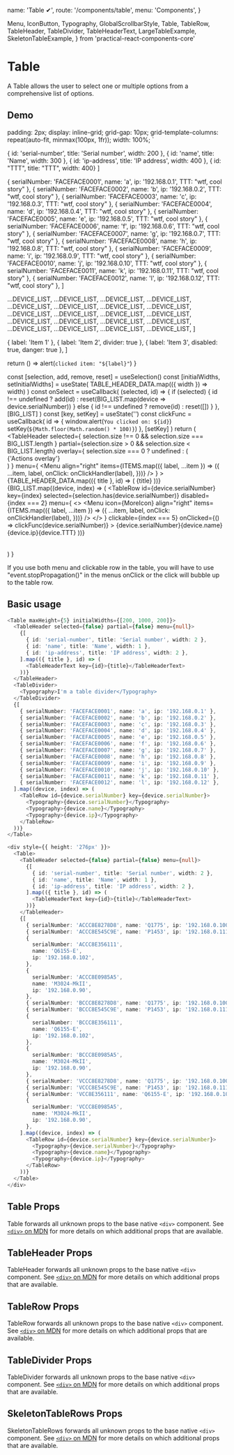   name: 'Table ✔',
  route: '/components/table',
  menu: 'Components',
}

  Menu,
  IconButton,
  Typography,
  GlobalScrollbarStyle,
  Table,
  TableRow,
  TableHeader,
  TableDivider,
  TableHeaderText,
  LargeTableExample,
  SkeletonTableExample,
} from 'practical-react-components-core'

# Table

A Table allows the user to select one or multiple options from a comprehensive list of options.

## Demo


  padding: 2px;
  display: inline-grid;
  grid-gap: 10px;
  grid-template-columns: repeat(auto-fit, minmax(100px, 1fr));
  width: 100%;
`

  { id: 'serial-number', title: 'Serial number', width: 200 },
  { id: 'name', title: 'Name', width: 300 },
  { id: 'ip-address', title: 'IP address', width: 400 },
  { id: "TTT", title: "TTT", width: 400}
]

  { serialNumber: 'FACEFACE0001', name: 'a', ip: '192.168.0.1', TTT: "wtf, cool story" },
  { serialNumber: 'FACEFACE0002', name: 'b', ip: '192.168.0.2', TTT: "wtf, cool story" },
  { serialNumber: 'FACEFACE0003', name: 'c', ip: '192.168.0.3', TTT: "wtf, cool story" },
  { serialNumber: 'FACEFACE0004', name: 'd', ip: '192.168.0.4', TTT: "wtf, cool story" },
  { serialNumber: 'FACEFACE0005', name: 'e', ip: '192.168.0.5', TTT: "wtf, cool story" },
  { serialNumber: 'FACEFACE0006', name: 'f', ip: '192.168.0.6', TTT: "wtf, cool story" },
  { serialNumber: 'FACEFACE0007', name: 'g', ip: '192.168.0.7', TTT: "wtf, cool story" },
  { serialNumber: 'FACEFACE0008', name: 'h', ip: '192.168.0.8', TTT: "wtf, cool story" },
  { serialNumber: 'FACEFACE0009', name: 'i', ip: '192.168.0.9', TTT: "wtf, cool story" },
  { serialNumber: 'FACEFACE0010', name: 'j', ip: '192.168.0.10', TTT: "wtf, cool story" },
  { serialNumber: 'FACEFACE0011', name: 'k', ip: '192.168.0.11', TTT: "wtf, cool story" },
  { serialNumber: 'FACEFACE0012', name: 'l', ip: '192.168.0.12', TTT: "wtf, cool story" },
]

  ...DEVICE_LIST, ...DEVICE_LIST, ...DEVICE_LIST, ...DEVICE_LIST, ...DEVICE_LIST, ...DEVICE_LIST, ...DEVICE_LIST, ...DEVICE_LIST, ...DEVICE_LIST, ...DEVICE_LIST,
    ...DEVICE_LIST, ...DEVICE_LIST, ...DEVICE_LIST, ...DEVICE_LIST, ...DEVICE_LIST, ...DEVICE_LIST, ...DEVICE_LIST, ...DEVICE_LIST, ...DEVICE_LIST, ...DEVICE_LIST, 
]

  { label: 'Item 1' },
  { label: 'Item 2', divider: true },
  { label: 'Item 3', disabled: true, danger: true },
]

  return () => alert(`clicked item: "${label}"`)
}

  const [selection, add, remove, reset] = useSelection()
  const [initialWidths, setInitialWidths] = useState(
    TABLE_HEADER_DATA.map(({ width }) => width)
  )
  const onSelect = useCallback(
    (selected, id) => {
      if (selected) {
        id !== undefined
          ? add(id)
          : reset(BIG_LIST.map(device => device.serialNumber))
      } else {
        id !== undefined ? remove(id) : reset([])
      }
    },
    [BIG_LIST]
  )
  const [key, setKey] = useState('')
  const clickFunc = useCallback(
    id => {
      window.alert(`You clicked on: ${id}`)
      setKey(`${Math.floor(Math.random() * 100)}`)
    },
    [setKey]
  )
  return (
    <Wrapper>
      <GlobalScrollbarStyle />
      <Table
        initialWidths={initialWidths}
        resizableColumns={true}
        minColumnWidth={0}
        maxHeight={6}
        onSelect={onSelect}
        hasMenu={true}
        onWidthsChange={setInitialWidths}
        scrollKey={key}
      >
        <TableHeader
          selected={
            selection.size !== 0 && selection.size === BIG_LIST.length
          }
          partial={selection.size > 0 && selection.size < BIG_LIST.length}
          overlay={
            selection.size === 0 ? undefined : (
              <div>
                <Typography>{'Actions overlay'}</Typography>
              </div>
            )
          }
          menu={
            <Menu
              align="right"
              items={ITEMS.map(({ label, ...item }) => ({
                ...item,
                label,
                onClick: onClickHandler(label),
              }))}
            />
          }
        >
          {TABLE_HEADER_DATA.map(({ title }, id) => (
            <TableHeaderText key={id}>{title}</TableHeaderText>
          ))}
        </TableHeader>
        {BIG_LIST.map((device, index) => (
          <TableRow
            id={device.serialNumber}
            key={index}
            selected={selection.has(device.serialNumber)}
            disabled={index === 2}
            menu={
              <>
                <Menu
                  icon={MoreIcon}
                  align="right"
                  items={ITEMS.map(({ label, ...item }) => ({
                    ...item,
                    label,
                    onClick: onClickHandler(label),
                  }))}
                />
              </>
            }
            clickable={index === 5}
            onClicked={() => clickFunc(device.serialNumber)}
          >
            <Typography>{device.serialNumber}</Typography>
            <Typography>{device.name}</Typography>
            <Typography>{device.ip}</Typography>
            <Typography>{device.TTT}</Typography>
          </TableRow>
        ))}
      </Table>
    </Wrapper>
  )
}

<DemoComponent />

If you use both menu and clickable row in the table, you will have to use
"event.stopPropagation()" in the menus onClick or the click will bubble up to
the table row.

## Basic usage

```typescript type=live size=large
<Table maxHeight={5} initialWidths={[200, 1000, 200]}>
  <TableHeader selected={false} partial={false} menu={null}>
    {[
      { id: 'serial-number', title: 'Serial number', width: 2 },
      { id: 'name', title: 'Name', width: 1 },
      { id: 'ip-address', title: 'IP address', width: 2 },
    ].map(({ title }, id) => (
      <TableHeaderText key={id}>{title}</TableHeaderText>
    ))}
  </TableHeader>
  <TableDivider>
    <Typography>I'm a table divider</Typography>
  </TableDivider>
  {[
    { serialNumber: 'FACEFACE0001', name: 'a', ip: '192.168.0.1' },
    { serialNumber: 'FACEFACE0002', name: 'b', ip: '192.168.0.2' },
    { serialNumber: 'FACEFACE0003', name: 'c', ip: '192.168.0.3' },
    { serialNumber: 'FACEFACE0004', name: 'd', ip: '192.168.0.4' },
    { serialNumber: 'FACEFACE0005', name: 'e', ip: '192.168.0.5' },
    { serialNumber: 'FACEFACE0006', name: 'f', ip: '192.168.0.6' },
    { serialNumber: 'FACEFACE0007', name: 'g', ip: '192.168.0.7' },
    { serialNumber: 'FACEFACE0008', name: 'h', ip: '192.168.0.8' },
    { serialNumber: 'FACEFACE0009', name: 'i', ip: '192.168.0.9' },
    { serialNumber: 'FACEFACE0010', name: 'j', ip: '192.168.0.10' },
    { serialNumber: 'FACEFACE0011', name: 'k', ip: '192.168.0.11' },
    { serialNumber: 'FACEFACE0012', name: 'l', ip: '192.168.0.12' },
  ].map((device, index) => (
    <TableRow id={device.serialNumber} key={device.serialNumber}>
      <Typography>{device.serialNumber}</Typography>
      <Typography>{device.name}</Typography>
      <Typography>{device.ip}</Typography>
    </TableRow>
  ))}
</Table>
```

```typescript type=live size=large
<div style={{ height: '276px' }}>
  <Table>
    <TableHeader selected={false} partial={false} menu={null}>
      {[
        { id: 'serial-number', title: 'Serial number', width: 2 },
        { id: 'name', title: 'Name', width: 1 },
        { id: 'ip-address', title: 'IP address', width: 2 },
      ].map(({ title }, id) => (
        <TableHeaderText key={id}>{title}</TableHeaderText>
      ))}
    </TableHeader>
    {[
      { serialNumber: 'ACCC8E8278D8', name: 'Q1775', ip: '192.168.0.100' },
      { serialNumber: 'ACCC8E545C9E', name: 'P1453', ip: '192.168.0.111' },
      {
        serialNumber: 'ACCC8E356111',
        name: 'Q6155-E',
        ip: '192.168.0.102',
      },
      {
        serialNumber: 'ACCC8E0985A5',
        name: 'M3024-MkII',
        ip: '192.168.0.90',
      },
      { serialNumber: 'BCCC8E8278D8', name: 'Q1775', ip: '192.168.0.100' },
      { serialNumber: 'BCCC8E545C9E', name: 'P1453', ip: '192.168.0.111' },
      {
        serialNumber: 'BCCC8E356111',
        name: 'Q6155-E',
        ip: '192.168.0.102',
      },
      {
        serialNumber: 'BCCC8E0985A5',
        name: 'M3024-MkII',
        ip: '192.168.0.90',
      },
      { serialNumber: 'VCCC8E8278D8', name: 'Q1775', ip: '192.168.0.100' },
      { serialNumber: 'VCCC8E545C9E', name: 'P1453', ip: '192.168.0.111' },
      { serialNumber: 'VCC8E356111', name: 'Q6155-E', ip: '192.168.0.102' },
      {
        serialNumber: 'VCCC8E0985A5',
        name: 'M3024-MkII',
        ip: '192.168.0.90',
      },
    ].map((device, index) => (
      <TableRow id={device.serialNumber} key={device.serialNumber}>
        <Typography>{device.serialNumber}</Typography>
        <Typography>{device.name}</Typography>
        <Typography>{device.ip}</Typography>
      </TableRow>
    ))}
  </Table>
</div>
```

## Table Props

Table forwards all unknown props to the base native `<div>` component. See
[`<div>` on MDN](https://developer.mozilla.org/en-US/docs/Web/HTML/Element/div) for more
details on which additional props that are available.

<Props of="Table" />

## TableHeader Props

TableHeader forwards all unknown props to the base native `<div>` component. See
[`<div>` on MDN](https://developer.mozilla.org/en-US/docs/Web/HTML/Element/div) for more
details on which additional props that are available.

<Props of="TableHeader" />

## TableRow Props

TableRow forwards all unknown props to the base native `<div>` component. See
[`<div>` on MDN](https://developer.mozilla.org/en-US/docs/Web/HTML/Element/div) for more
details on which additional props that are available.

<Props of="TableRow" />

## TableDivider Props

TableDivider forwards all unknown props to the base native `<div>` component. See
[`<div>` on MDN](https://developer.mozilla.org/en-US/docs/Web/HTML/Element/div) for more
details on which additional props that are available.

<Props of="TableDivider" />

## SkeletonTableRows Props

SkeletonTableRows forwards all unknown props to the base native `<div>` component. See
[`<div>` on MDN](https://developer.mozilla.org/en-US/docs/Web/HTML/Element/div) for more
details on which additional props that are available.

<Props of="SkeletonTableRows" />

